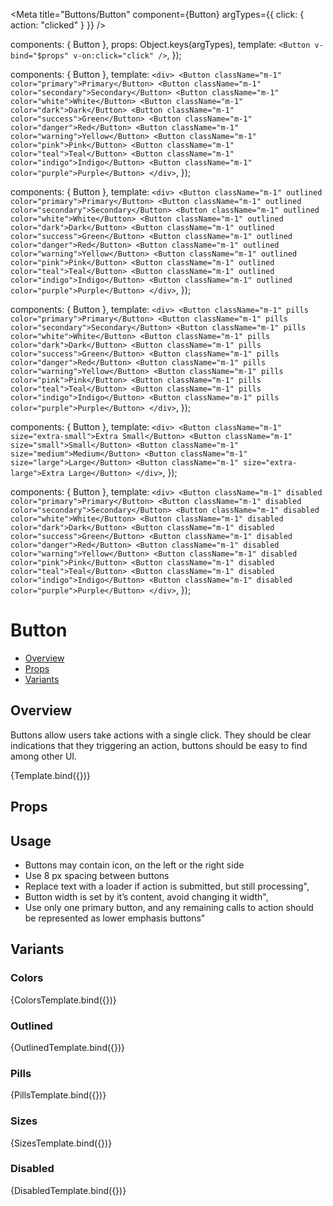 
<Meta
  title="Buttons/Button"
  component={Button}
  argTypes={{ click: { action: "clicked" } }}
/>

  components: { Button },
  props: Object.keys(argTypes),
  template: `<Button v-bind="$props" v-on:click="click" />`,
});

  components: { Button },
  template: `
    <div>
      <Button className="m-1" color="primary">Primary</Button>
      <Button className="m-1" color="secondary">Secondary</Button>
      <Button className="m-1" color="white">White</Button>
      <Button className="m-1" color="dark">Dark</Button>
      <Button className="m-1" color="success">Green</Button>
      <Button className="m-1" color="danger">Red</Button>
      <Button className="m-1" color="warning">Yellow</Button>
      <Button className="m-1" color="pink">Pink</Button>
      <Button className="m-1" color="teal">Teal</Button>
      <Button className="m-1" color="indigo">Indigo</Button>
      <Button className="m-1" color="purple">Purple</Button>
    </div>
  `,
});

  components: { Button },
  template: `
    <div>
      <Button className="m-1" outlined color="primary">Primary</Button>
      <Button className="m-1" outlined color="secondary">Secondary</Button>
      <Button className="m-1" outlined color="white">White</Button>
      <Button className="m-1" outlined color="dark">Dark</Button>
      <Button className="m-1" outlined color="success">Green</Button>
      <Button className="m-1" outlined color="danger">Red</Button>
      <Button className="m-1" outlined color="warning">Yellow</Button>
      <Button className="m-1" outlined color="pink">Pink</Button>
      <Button className="m-1" outlined color="teal">Teal</Button>
      <Button className="m-1" outlined color="indigo">Indigo</Button>
      <Button className="m-1" outlined color="purple">Purple</Button>
    </div>
  `,
});


  components: { Button },
  template: `
    <div>
      <Button className="m-1" pills color="primary">Primary</Button>
      <Button className="m-1" pills color="secondary">Secondary</Button>
      <Button className="m-1" pills color="white">White</Button>
      <Button className="m-1" pills color="dark">Dark</Button>
      <Button className="m-1" pills color="success">Green</Button>
      <Button className="m-1" pills color="danger">Red</Button>
      <Button className="m-1" pills color="warning">Yellow</Button>
      <Button className="m-1" pills color="pink">Pink</Button>
      <Button className="m-1" pills color="teal">Teal</Button>
      <Button className="m-1" pills color="indigo">Indigo</Button>
      <Button className="m-1" pills color="purple">Purple</Button>
    </div>
  `,
});

  components: { Button },
  template: `
    <div>
      <Button className="m-1" size="extra-small">Extra Small</Button>
      <Button className="m-1" size="small">Small</Button>
      <Button className="m-1" size="medium">Medium</Button>
      <Button className="m-1" size="large">Large</Button>
      <Button className="m-1" size="extra-large">Extra Large</Button>
    </div>
  `,
});

  components: { Button },
  template: `
    <div>
      <Button className="m-1" disabled color="primary">Primary</Button>
      <Button className="m-1" disabled color="secondary">Secondary</Button>
      <Button className="m-1" disabled color="white">White</Button>
      <Button className="m-1" disabled color="dark">Dark</Button>
      <Button className="m-1" disabled color="success">Green</Button>
      <Button className="m-1" disabled color="danger">Red</Button>
      <Button className="m-1" disabled color="warning">Yellow</Button>
      <Button className="m-1" disabled color="pink">Pink</Button>
      <Button className="m-1" disabled color="teal">Teal</Button>
      <Button className="m-1" disabled color="indigo">Indigo</Button>
      <Button className="m-1" disabled color="purple">Purple</Button>
    </div>
  `,
});

# Button

- [Overview](#overview)
- [Props](#props)
- [Variants](#variants)

## Overview

Buttons allow users take actions with a single click. They should be clear indications that they triggering an action, buttons should be easy to find among other UI.

<Canvas>
  <Story name="Overview" args={{ label: "Button" }}>
    {Template.bind({})}
  </Story>
</Canvas>

## Props

<ArgsTable story="Overview" />

## Usage
- Buttons may contain icon, on the left or the right side
- Use 8 px spacing between buttons
- Replace text with a loader if action is submitted, but still processing",
- Button width is set by it’s content, avoid changing it width",
- Use only one primary button, and any remaining calls to action should be represented as lower emphasis buttons"

## Variants

### Colors
<Canvas>
  <Story name="Colors">
    {ColorsTemplate.bind({})}
  </Story>
</Canvas>

### Outlined
<Canvas>
  <Story name="Outlined">
    {OutlinedTemplate.bind({})}
  </Story>
</Canvas>

### Pills
<Canvas>
  <Story name="Pills">
    {PillsTemplate.bind({})}
  </Story>
</Canvas>

### Sizes
<Canvas>
  <Story name="Sizes">
    {SizesTemplate.bind({})}
  </Story>
</Canvas>

### Disabled
<Canvas>
  <Story name="Disabled">
    {DisabledTemplate.bind({})}
  </Story>
</Canvas>
